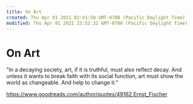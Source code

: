 ```yaml
---
title: On Art
created: Thu Apr 01 2021 02:41:50 GMT-0700 (Pacific Daylight Time)
modified: Thu Apr 01 2021 23:52:32 GMT-0700 (Pacific Daylight Time)
---
```

# On Art

"In a decaying society, art, if it is truthful, must also reflect decay. And unless it wants to break faith with its social function, art must show the world as changeable. And help to change it."

https://www.goodreads.com/author/quotes/49162.Ernst_Fischer
